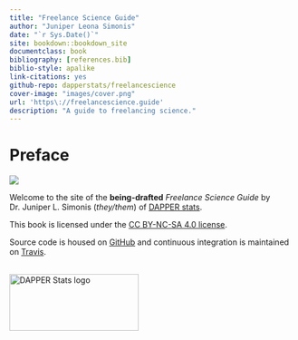 ```yaml
--- 
title: "Freelance Science Guide"
author: "Juniper Leona Simonis"
date: "`r Sys.Date()`"
site: bookdown::bookdown_site
documentclass: book
bibliography: [references.bib]
biblio-style: apalike
link-citations: yes
github-repo: dapperstats/freelancescience
cover-image: "images/cover.png"
url: 'https\://freelancescience.guide'
description: "A guide to freelancing science."
---
```



# Preface {-}

![](images/cover.png)

Welcome to the site of the **being-drafted** *Freelance Science Guide*
by Dr. Juniper L. Simonis (*they/them*) of 
[DAPPER stats](http://dapperstats.com).

This book is licensed under the
[CC BY-NC-SA 4.0 license](http://creativecommons.org/licenses/by-nc-sa/4.0/).

Source code is housed on [GitHub](https://github.com/DAPPERstats/FreelanceScience) and
continuous integration is maintained on [Travis](https://travis-ci.org/dapperstats/FreelanceScience).

<br>
<a href="http://dapperstats.com">
<img src="images/dapper.png" alt="DAPPER Stats logo"
	width="227.5" height="100" class ="center"/>
</a>